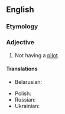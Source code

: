 ==English==

===Etymology===
{{suffix|en|pilot|less}}

===Adjective===
{{en-adj|-}}

# Not having a [[pilot]].
#: {{syn|en|unmanned|unpiloted}}

====Translations====
{{trans-top-also|not having a pilot|unmanned}}
* Belarusian: {{t|be|беспіло́тны}}
{{trans-mid}}
* Polish: {{t|pl|bezpilotowy}} {{qualifier|of an aircraft}}
* Russian: {{t+|ru|беспило́тный}}
* Ukrainian: {{t+|uk|безпіло́тний}}
{{trans-bottom}}